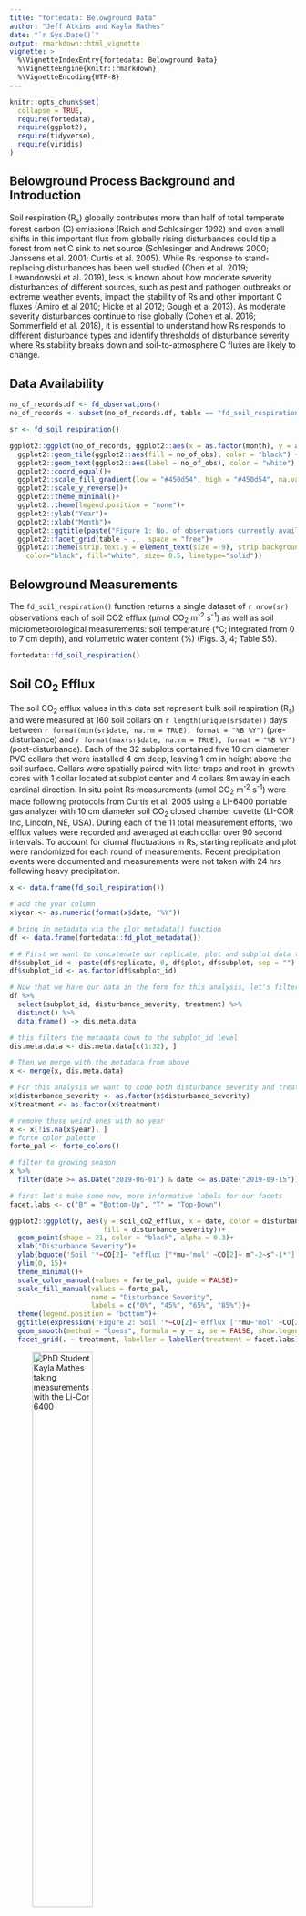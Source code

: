 ```yaml
---
title: "fortedata: Belowground Data"
author: "Jeff Atkins and Kayla Mathes"
date: "`r Sys.Date()`"
output: rmarkdown::html_vignette
vignette: >
  %\VignetteIndexEntry{fortedata: Belowground Data}
  %\VignetteEngine{knitr::rmarkdown}
  %\VignetteEncoding{UTF-8}
---
```


```r
knitr::opts_chunk$set(
  collapse = TRUE,
  require(fortedata),
  require(ggplot2),
  require(tidyverse),
  require(viridis)
)
```

## Belowground Process Background and Introduction

Soil respiration (R~s~) globally contributes more than half of total temperate forest carbon (C) emissions (Raich and Schlesinger 1992) and even small shifts in this important flux from globally rising disturbances could tip a forest from net C sink to net source (Schlesinger and Andrews 2000; Janssens et al. 2001; Curtis et al. 2005). While Rs response to stand-replacing disturbances has been well studied (Chen et al. 2019; Lewandowski et al. 2019), less is known about how moderate severity disturbances of different sources, such as pest and pathogen outbreaks or extreme weather events, impact the stability of Rs and other important C fluxes (Amiro et al 2010; Hicke et al 2012; Gough et al 2013). As moderate severity disturbances continue to rise globally (Cohen et al. 2016; Sommerfield et al. 2018), it is essential to understand how Rs responds to different disturbance types and identify thresholds of disturbance severity where Rs stability breaks down and soil-to-atmosphere C fluxes are likely to change. 

## Data Availability

```r
no_of_records.df <- fd_observations()
no_of_records <- subset(no_of_records.df, table == "fd_soil_respiration")

sr <- fd_soil_respiration()

ggplot2::ggplot(no_of_records, ggplot2::aes(x = as.factor(month), y = as.integer(year), fill= no_of_obs)) +
  ggplot2::geom_tile(ggplot2::aes(fill = no_of_obs), color = "black") +
  ggplot2::geom_text(ggplot2::aes(label = no_of_obs), color = "white") +
  ggplot2::coord_equal()+
  ggplot2::scale_fill_gradient(low = "#450d54", high = "#450d54", na.value = 'white')+
  ggplot2::scale_y_reverse()+
  ggplot2::theme_minimal()+
  ggplot2::theme(legend.position = "none")+
  ggplot2::ylab("Year")+
  ggplot2::xlab("Month")+
  ggplot2::ggtitle(paste("Figure 1: No. of observations currently available \nin soil respiration dataset as of:", Sys.Date()))+
  ggplot2::facet_grid(table ~ .,  space = "free")+
  ggplot2::theme(strip.text.y = element_text(size = 9), strip.background = element_rect(
    color="black", fill="white", size= 0.5, linetype="solid"))

```

## Belowground Measurements
The `fd_soil_respiration()` function returns a single dataset of `r nrow(sr)` observations each of soil CO2 efflux (μmol CO~2~ m^-2^ s^-1^) as well as soil micrometeorological measurements: soil temperature (°C; integrated from 0 to 7 cm depth), and volumetric water content (%) (Figs. 3, 4; Table S5).

```r
fortedata::fd_soil_respiration()
```

## Soil CO~2~ Efflux

The soil CO~2~ efflux values in this data set represent bulk soil respiration (R~s~) and were measured at 160 soil collars on `r length(unique(sr$date))` days between `r format(min(sr$date, na.rm = TRUE), format = "%B %Y")` (pre-disturbance) and `r format(max(sr$date, na.rm = TRUE), format = "%B %Y")` (post-disturbance). Each of the 32 subplots contained five 10 cm diameter PVC collars that were installed 4 cm deep, leaving 1 cm in height above the soil surface. Collars were spatially paired with litter traps and root in-growth cores with 1 collar located at subplot center and 4 collars 8m away in each cardinal direction. In situ point Rs measurements (umol CO~2~ m^-2^ s^-1^) were made following protocols from Curtis et al. 2005 using a LI-6400 portable gas analyzer with 10 cm diameter soil CO~2~ closed chamber cuvette (LI-COR Inc, Lincoln, NE, USA). During each of the 11 total measurement efforts, two efflux values were recorded and averaged at each collar over 90 second intervals. To account for diurnal fluctuations in Rs, starting replicate and plot were randomized for each round of measurements. Recent precipitation events were documented and measurements were not taken with 24 hrs following heavy precipitation.

```r
x <- data.frame(fd_soil_respiration())

# add the year column
x$year <- as.numeric(format(x$date, "%Y"))

# bring in metadata via the plot_metadata() function
df <- data.frame(fortedata::fd_plot_metadata())

# # First we want to concatenate our replicate, plot and subplot data to make a subplot_id column 
df$subplot_id <- paste(df$replicate, 0, df$plot, df$subplot, sep = "")
df$subplot_id <- as.factor(df$subplot_id)

# Now that we have our data in the form for this analysis, let's filter our metadata to the subplot level.
df %>%
  select(subplot_id, disturbance_severity, treatment) %>%
  distinct() %>%
  data.frame() -> dis.meta.data

# this filters the metadata down to the subplot_id level
dis.meta.data <- dis.meta.data[c(1:32), ]

# Then we merge with the metadata from above
x <- merge(x, dis.meta.data)

# For this analysis we want to code both disturbance severity and treatment as factors
x$disturbance_severity <- as.factor(x$disturbance_severity)
x$treatment <- as.factor(x$treatment)

# remove these weird ones with no year
x <- x[!is.na(x$year), ]
# forte color palette
forte_pal <- forte_colors()

# filter to growing season
x %>%
  filter(date >= as.Date("2019-06-01") & date <= as.Date("2019-09-15")) -> y

# first let's make some new, more informative labels for our facets
facet.labs <- c("B" = "Bottom-Up", "T" = "Top-Down")

ggplot2::ggplot(y, aes(y = soil_co2_efflux, x = date, color = disturbance_severity,
                       fill = disturbance_severity))+
  geom_point(shape = 21, color = "black", alpha = 0.3)+
  xlab("Disturbance Severity")+
  ylab(bquote('Soil '*~CO[2]~ "efflux ["*mu~'mol' ~CO[2]~ m^-2~s^-1*']')) +
  ylim(0, 15)+
  theme_minimal()+
  scale_color_manual(values = forte_pal, guide = FALSE)+
  scale_fill_manual(values = forte_pal,
                    name = "Disturbance Severity",
                    labels = c("0%", "45%", "65%", "85%"))+
  theme(legend.position = "bottom")+
  ggtitle(expression('Figure 2: Soil '*~CO[2]~'efflux ['*mu~'mol' ~CO[2]~ m^-2~s^-1*'] by replicate, by year'))+
  geom_smooth(method = "loess", formula = y ~ x, se = FALSE, show.legend = FALSE, size = 1.5)+
  facet_grid(. ~ treatment, labeller = labeller(treatment = facet.labs)) 

```
  
   ![PhD Student Kayla Mathes taking measurements with the Li-Cor 6400](https://user-images.githubusercontent.com/8354517/87793258-01e5e980-c813-11ea-9f43-8a82e26dbf37.jpg){width=50%}

  
  Additionally, to isolate the microbial component of Rs, Heterotrophic soil respiration (R~h~) 
  was estimated with in vitro root-free soil incubations from 132 soil sampling plots in July 2019. 
  Each of the 32 subplots contained four 1 meter squared destructive soil sampling plots and 3 pseudo-replicate soil cores were harvested to 10 cm in each destructive plot. Soil cores were stored for 24 hours at 4°C before being processed and were then sieved to eliminate roots. Root-free soil was then weighed into ventilated mason jars and incubated at the average soil temperature (T~s~) for two weeks. Rh was measured with a LI-6400 and custom soil chamber cuvette (Curtis et al. 2005). Four efflux values were recorded in each mason jar over 90 second intervals. Soil jars were vented for 75 mins to stabilize gas exchange before measuring (time to stabilization was determined from a degassing trial with a randomized subset of soil jars, n = 5). These data are not in the current version of `fortedata`.

 
## Soil Micrometeorology
Soil temperature (T~s~) and soil moisture (s) were measured concurrently with in situ bulk Rs and soil cores harvested for in vitro Rh. Ts (°C) was measured to 7 cm using a thermocouple wire fitted to the LI-6400. Volumetric water content (%) was measured with a CS620 soil moisture sensor with 20 cm probes.

```r


ggplot2::ggplot(y, aes(y = soil_temp, x = date, color = disturbance_severity,
                       fill = disturbance_severity))+
  #geom_line(alpha = 0.8)+
  geom_point(shape = 21, color = "black", alpha = 0.3)+
  xlab("Disturbance Severity")+
  ylab(expression('Temperature ['*~degree*C*']')) +
  theme_minimal()+
  scale_color_manual(values = forte_pal, guide = FALSE)+
  scale_fill_manual(values = forte_pal,
                    name = "Disturbance Severity",
                    labels = c("0%", "45%", "65%", "85%"))+
  theme(legend.position = "bottom")+
  ggplot2::ggtitle(paste('Figure 3: Growing Season Soil Temperature [C]\n by replicate, by year'))+
  geom_smooth(method = "loess", formula = y ~ x, se = FALSE, show.legend = FALSE, size = 1.5)+
  facet_grid(. ~ treatment, labeller = labeller(treatment = facet.labs)) 


ggplot2::ggplot(y, aes(y = vwc, x = date, color = disturbance_severity,
                       fill = disturbance_severity))+
  #geom_line(alpha = 0.8)+
  geom_point(shape = 21, color = "black", alpha = 0.3)+
  xlab("Disturbance Severity")+
  ylab("volumetric Water Content [%}") +
  theme_minimal()+
  scale_color_manual(values = forte_pal, guide = FALSE)+
  scale_fill_manual(values = forte_pal,
                    name = "Disturbance Severity",
                    labels = c("0%", "45%", "65%", "85%"))+
  theme(legend.position = "bottom")+
  ggtitle(paste(expression('Figure 4:  Growing Season Soil Moisture [%]\n by replicate, by year')))+
  geom_smooth(method = "loess", formula = y ~ x, se = FALSE, show.legend = FALSE, size = 1.5)+
  facet_grid(. ~ treatment, labeller = labeller(treatment = facet.labs)) 

```

## References

Amiro, B. D., A. G. Barr, J. G. Barr, T. A. Black, R. Bracho, M. Brown, J. Chen, et al. 2010. “Ecosystem Carbon Dioxide Fluxes after Disturbance in Forests of North America.” Journal of Geophysical Research: Biogeosciences 115 (4). https://doi.org/10.1029/2010JG001390.

Cohen, Warren B., Zhiqiang Yang, Stephen V. Stehman, Todd A. Schroeder, David M. Bell, Jeffrey G. Masek, Chengquan Huang, and Garrett W. Meigs. 2016. “Forest Disturbance across the Conterminous United States from 1985-2012: The Emerging Dominance of Forest Decline.” Forest Ecology and Management 360: 242–52. https://doi.org/10.1016/j.foreco.2015.10.042.

Curtis, P. S., C. S. Vogel, C. M. Gough, H. P. Schmid, H. B. Su, and B. D. Bovard. 2005. “Respiratory Carbon Losses and the Carbon-Use Efficiency of a Northern Hardwood Forest, 1999-2003.” New Phytologist 167 (2): 437–56. https://doi.org/10.1111/j.1469-8137.2005.01438.x.

Gough, Christopher M., Brady S. Hardiman, Lucas E. Nave, Gil Bohrer, Kyle D. Maurer, Christoph S. Vogel, Knute J. Nadelhoffer, and Peter S. Curtis. 2013. “Sustained Carbon Uptake and Storage Following Moderate Disturbance in a Great Lakes Forest.” Ecological Applications 23 (5): 1202–15. https://doi.org/10.1890/12-1554.1.

Hicke, Jeffrey A., Craig D. Allen, Ankur R. Desai, Michael C. Dietze, Ronald J. Hall, Edward H.Ted Hogg, Daniel M. Kashian, et al. 2012. “Effects of Biotic Disturbances on Forest Carbon Cycling in the United States and Canada.” Global Change Biology. https://doi.org/10.1111/j.1365-2486.2011.02543.x.
Raich, J. W and W. H. Schlesinger. 1992. “The global carbon dioxide flux in soil respiration and its relationship to vegetation and climate”. Tellus. 44B, 81-99. 
Schlesinger Willam H. and Jeffrey A. Andrews. 2000. “Soil respiration and the global carbon cycle”. Biogeochemistry. 48: 7-20. 

Sommerfeld, Andreas, Cornelius Senf, Brian Buma, Anthony W. D’Amato, Tiphaine Després, Ignacio Díaz-Hormazábal, Shawn Fraver, et al. 2018. “Patterns and Drivers of Recent Disturbances across the Temperate Forest Biome.” Nature Communications 9 (1). https://doi.org/10.1038/s41467-018-06788-9.
